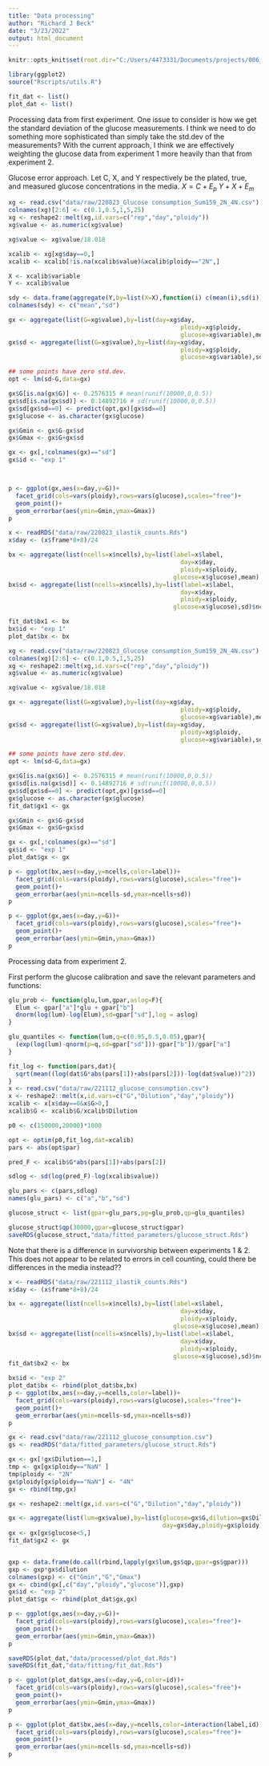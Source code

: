 ```yaml
---
title: "Data processing"
author: "Richard J Beck"
date: "3/23/2022"
output: html_document
---
```


```r
knitr::opts_knit$set(root.dir="C:/Users/4473331/Documents/projects/006_ploidyModeling/06_ploidy_glucose/glucose_wgd/")
```

```r
library(ggplot2)
source("Rscripts/utils.R")

```

```r
fit_dat <- list()
plot_dat <- list()
```

Processing data from first experiment.
One issue to consider is how we get the standard deviation of the glucose measurements. I think we need to do something more sophisticated than simply take the std.dev of the measurements? With the current approach, I think we are effectively weighting the glucose data from experiment 1 more heavily than that from experiment 2. 

Glucose error approach. 
Let C, X, and Y respectively be the plated, true, and measured glucose concentrations in the media.
$X=C+E_p$
$Y+X+E_m$


```r

xg <- read.csv("data/raw/220823_Glucose consumption_Sum159_2N_4N.csv")
colnames(xg)[2:6] <- c(0.1,0.5,1,5,25)
xg <- reshape2::melt(xg,id.vars=c("rep","day","ploidy"))
xg$value <- as.numeric(xg$value)

xg$value <- xg$value/18.018

xcalib <- xg[xg$day==0,]
xcalib <- xcalib[!is.na(xcalib$value)&xcalib$ploidy=="2N",]

X <- xcalib$variable
Y <- xcalib$value

sdy <- data.frame(aggregate(Y,by=list(X=X),function(i) c(mean(i),sd(i)))$x)
colnames(sdy) <- c("mean","sd")

```


```r


gx <- aggregate(list(G=xg$value),by=list(day=xg$day,
                                                ploidy=xg$ploidy,
                                                glucose=xg$variable),mean)
gx$sd <- aggregate(list(G=xg$value),by=list(day=xg$day,
                                                ploidy=xg$ploidy,
                                                glucose=xg$variable),sd)$G

## some points have zero std.dev. 
opt <- lm(sd~G,data=gx)

gx$G[is.na(gx$G)] <- 0.2576315 # mean(runif(10000,0,0.5))
gx$sd[is.na(gx$sd)] <- 0.14892716 # sd(runif(10000,0,0.5))
gx$sd[gx$sd==0] <- predict(opt,gx)[gx$sd==0]
gx$glucose <- as.character(gx$glucose)

gx$Gmin <- gx$G-gx$sd
gx$Gmax <- gx$G+gx$sd

gx <- gx[,!colnames(gx)=="sd"]
gx$id <- "exp 1"



p <- ggplot(gx,aes(x=day,y=G))+
  facet_grid(cols=vars(ploidy),rows=vars(glucose),scales="free")+
  geom_point()+
  geom_errorbar(aes(ymin=Gmin,ymax=Gmax))
p

```

```r

x <- readRDS("data/raw/220823_ilastik_counts.Rds")
x$day <- (x$frame*8+8)/24

bx <- aggregate(list(ncells=x$ncells),by=list(label=x$label,
                                                day=x$day,
                                                ploidy=x$ploidy,
                                              glucose=x$glucose),mean)
bx$sd <- aggregate(list(ncells=x$ncells),by=list(label=x$label,
                                                day=x$day,
                                                ploidy=x$ploidy,
                                              glucose=x$glucose),sd)$ncells

fit_dat$bx1 <- bx
bx$id <- "exp 1"
plot_dat$bx <- bx

xg <- read.csv("data/raw/220823_Glucose consumption_Sum159_2N_4N.csv")
colnames(xg)[2:6] <- c(0.1,0.5,1,5,25)
xg <- reshape2::melt(xg,id.vars=c("rep","day","ploidy"))
xg$value <- as.numeric(xg$value)

xg$value <- xg$value/18.018

gx <- aggregate(list(G=xg$value),by=list(day=xg$day,
                                                ploidy=xg$ploidy,
                                                glucose=xg$variable),mean)
gx$sd <- aggregate(list(G=xg$value),by=list(day=xg$day,
                                                ploidy=xg$ploidy,
                                                glucose=xg$variable),sd)$G

## some points have zero std.dev. 
opt <- lm(sd~G,data=gx)

gx$G[is.na(gx$G)] <- 0.2576315 # mean(runif(10000,0,0.5))
gx$sd[is.na(gx$sd)] <- 0.14892716 # sd(runif(10000,0,0.5))
gx$sd[gx$sd==0] <- predict(opt,gx)[gx$sd==0]
gx$glucose <- as.character(gx$glucose)
fit_dat$gx1 <- gx

gx$Gmin <- gx$G-gx$sd
gx$Gmax <- gx$G+gx$sd

gx <- gx[,!colnames(gx)=="sd"]
gx$id <- "exp 1"
plot_dat$gx <- gx

p <- ggplot(bx,aes(x=day,y=ncells,color=label))+
  facet_grid(cols=vars(ploidy),rows=vars(glucose),scales="free")+
  geom_point()+
  geom_errorbar(aes(ymin=ncells-sd,ymax=ncells+sd))
p

p <- ggplot(gx,aes(x=day,y=G))+
  facet_grid(cols=vars(ploidy),rows=vars(glucose),scales="free")+
  geom_point()+
  geom_errorbar(aes(ymin=Gmin,ymax=Gmax))
p

```

Processing data from experiment 2.

First perform the glucose calibration and save the relevant parameters and functions:

```r


glu_prob <- function(glu,lum,gpar,aslog=F){
  Elum <- gpar["a"]*glu + gpar["b"]
  dnorm(log(lum)-log(Elum),sd=gpar["sd"],log = aslog)
}

glu_quantiles <- function(lum,q=c(0.95,0.5,0.05),gpar){
  (exp(log(lum)-qnorm(p=q,sd=gpar["sd"]))-gpar["b"])/gpar["a"]
}

fit_log <- function(pars,dat){
  sqrt(mean((log(dat$G*abs(pars[1])+abs(pars[2]))-log(dat$value))^2))
}
x <- read.csv("data/raw/221112_glucose_consumption.csv")
x <- reshape2::melt(x,id.vars=c("G","Dilution","day","ploidy"))
xcalib <- x[x$day==0&x$G>0,]
xcalib$G <- xcalib$G/xcalib$Dilution

p0 <- c(150000,20000)*1000

opt <- optim(p0,fit_log,dat=xcalib)
pars <- abs(opt$par)

pred_F <- xcalib$G*abs(pars[1])+abs(pars[2])

sdlog <- sd(log(pred_F)-log(xcalib$value))

glu_pars <- c(pars,sdlog)
names(glu_pars) <- c("a","b","sd")

glucose_struct <- list(gpar=glu_pars,pg=glu_prob,qp=glu_quantiles)

glucose_struct$qp(30000,gpar=glucose_struct$gpar)
saveRDS(glucose_struct,"data/fitted_parameters/glucose_struct.Rds")

```

Note that there is a difference in survivorship between experiments 1 & 2. This does not appear to be related to errors in cell counting, could there be differences in the media instead??

```r

x <- readRDS("data/raw/221112_ilastik_counts.Rds")
x$day <- (x$frame*8+8)/24

bx <- aggregate(list(ncells=x$ncells),by=list(label=x$label,
                                                day=x$day,
                                                ploidy=x$ploidy,
                                              glucose=x$glucose),mean)
bx$sd <- aggregate(list(ncells=x$ncells),by=list(label=x$label,
                                                day=x$day,
                                                ploidy=x$ploidy,
                                              glucose=x$glucose),sd)$ncells
fit_dat$bx2 <- bx

bx$id <- "exp 2"
plot_dat$bx <- rbind(plot_dat$bx,bx)
p <- ggplot(bx,aes(x=day,y=ncells,color=label))+
  facet_grid(cols=vars(ploidy),rows=vars(glucose),scales="free")+
  geom_point()+
  geom_errorbar(aes(ymin=ncells-sd,ymax=ncells+sd))
p

gx <- read.csv("data/raw/221112_glucose_consumption.csv")
gs <- readRDS("data/fitted_parameters/glucose_struct.Rds")

gx <- gx[!gx$Dilution==1,]
tmp <- gx[gx$ploidy=="NaN" ]
tmp$ploidy <- "2N"
gx$ploidy[gx$ploidy=="NaN"] <- "4N"
gx <- rbind(tmp,gx)

gx <- reshape2::melt(gx,id.vars=c("G","Dilution","day","ploidy"))

gx <- aggregate(list(lum=gx$value),by=list(glucose=gx$G,dilution=gx$Dilution,
                                           day=gx$day,ploidy=gx$ploidy),mean)
gx <- gx[gx$glucose<5,]
fit_dat$gx2 <- gx


gxp <- data.frame(do.call(rbind,lapply(gx$lum,gs$qp,gpar=gs$gpar)))
gxp <- gxp*gx$dilution
colnames(gxp) <- c("Gmin","G","Gmax")
gx <- cbind(gx[,c("day","ploidy","glucose")],gxp)
gx$id <- "exp 2"
plot_dat$gx <- rbind(plot_dat$gx,gx)

p <- ggplot(gx,aes(x=day,y=G))+
  facet_grid(cols=vars(ploidy),rows=vars(glucose),scales="free")+
  geom_point()+
  geom_errorbar(aes(ymin=Gmin,ymax=Gmax))
p

saveRDS(plot_dat,"data/processed/plot_dat.Rds")
saveRDS(fit_dat,"data/fitting/fit_dat.Rds")

```
```r


p <- ggplot(plot_dat$gx,aes(x=day,y=G,color=id))+
  facet_grid(cols=vars(ploidy),rows=vars(glucose),scales="free")+
  geom_point()+
  geom_errorbar(aes(ymin=Gmin,ymax=Gmax))
p

p <- ggplot(plot_dat$bx,aes(x=day,y=ncells,color=interaction(label,id)))+
  facet_grid(cols=vars(ploidy),rows=vars(glucose),scales="free")+
  geom_point()+
  geom_errorbar(aes(ymin=ncells-sd,ymax=ncells+sd))
p

```